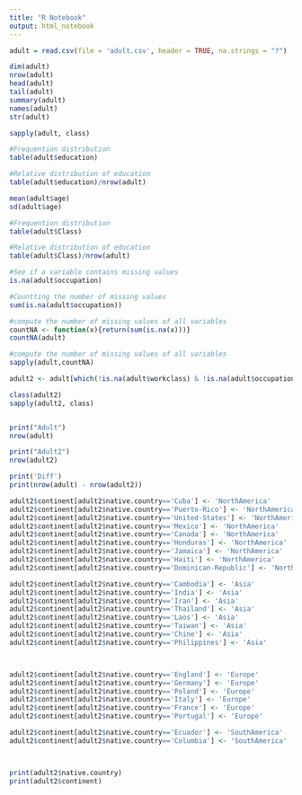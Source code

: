 ```yaml
---
title: "R Notebook"
output: html_notebook
---
```


```r
adult = read.csv(file = 'adult.csv', header = TRUE, na.strings = "?")

dim(adult)
nrow(adult)
head(adult)
tail(adult)
summary(adult)
names(adult)
str(adult)
```


```r
sapply(adult, class)
```

```r
#Frequention distribution
table(adult$education)

```

```r
#Relative distribution of education
table(adult$education)/nrow(adult)
```

```r
mean(adult$age)
sd(adult$age)
```

```r
#Frequention distribution
table(adult$Class)
```

```r
#Relative distribution of education
table(adult$Class)/nrow(adult)
```

```r
#See if a variable contains missing values
is.na(adult$occupation)
```

```r
#Countting the number of missing values
sum(is.na(adult$occupation))
```
```r
#compute the number of missing values of all variables
countNA <- function(x){return(sum(is.na(x)))}
countNA(adult)
```
```r
#compute the number of missing values of all variables
sapply(adult,countNA)
```

```r
adult2 <- adult[which(!is.na(adult$workclass) & !is.na(adult$occupation) & !is.na(adult$native.country)),]

class(adult2)
sapply(adult2, class)


print("Adult")
nrow(adult)

print("Adult2")
nrow(adult2)

print('Diff')
print(nrow(adult) - nrow(adult2))
```

```r

adult2$continent[adult2$native.country=='Cuba'] <- 'NorthAmerica'
adult2$continent[adult2$native.country=='Puerto-Rico'] <- 'NorthAmerica'
adult2$continent[adult2$native.country=='United-States'] <- 'NorthAmerica'
adult2$continent[adult2$native.country=='Mexico'] <- 'NorthAmerica'
adult2$continent[adult2$native.country=='Canada'] <- 'NorthAmerica'
adult2$continent[adult2$native.country=='Honduras'] <- 'NorthAmerica'
adult2$continent[adult2$native.country=='Jamaica'] <- 'NorthAmerica'
adult2$continent[adult2$native.country=='Haiti'] <- 'NorthAmerica'
adult2$continent[adult2$native.country=='Dominican-Republic'] <- 'NorthAmerica'

adult2$continent[adult2$native.country=='Cambodia'] <- 'Asia'
adult2$continent[adult2$native.country=='India'] <- 'Asia'
adult2$continent[adult2$native.country=='Iran'] <- 'Asia'
adult2$continent[adult2$native.country=='Thailand'] <- 'Asia'
adult2$continent[adult2$native.country=='Laos'] <- 'Asia'
adult2$continent[adult2$native.country=='Taiwan'] <- 'Asia'
adult2$continent[adult2$native.country=='Chine'] <- 'Asia'
adult2$continent[adult2$native.country=='Philippines'] <- 'Asia'



adult2$continent[adult2$native.country=='England'] <- 'Europe'
adult2$continent[adult2$native.country=='Germany'] <- 'Europe'
adult2$continent[adult2$native.country=='Poland'] <- 'Europe'
adult2$continent[adult2$native.country=='Italy'] <- 'Europe'
adult2$continent[adult2$native.country=='France'] <- 'Europe'
adult2$continent[adult2$native.country=='Portugal'] <- 'Europe'

adult2$continent[adult2$native.country=='Ecuador'] <- 'SouthAmerica'
adult2$continent[adult2$native.country=='Columbia'] <- 'SouthAmerica'



print(adult2$native.country)
print(adult2$continent)
```

